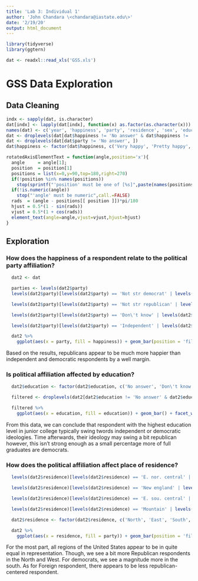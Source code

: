 ```yaml
---
title: 'Lab 3: Individual 1'
author: 'John Chandara \<chandara@iastate.edu\>'
date: '2/19/20'
output: html_document
---
```


```r
library(tidyverse)
library(ggtern)

dat <- readxl::read_xls('GSS.xls')
```

# GSS Data Exploration

## Data Cleaning

```r
indx <- sapply(dat, is.character)
dat[indx] <- lapply(dat[indx], function(x) as.factor(as.character(x)))
names(dat) <- c('year', 'happiness', 'party', 'residence', 'sex', 'education', 'children', 'marriage', 'id', 'ballot')
dat <- droplevels(dat[dat$happiness != 'No answer' & dat$happiness != 'Don\'t know' & dat$happiness != 'Not applicable', ])
dat <- droplevels(dat[dat$party != 'No answer', ])
dat$happiness <- factor(dat$happiness, c('Very happy', 'Pretty happy', 'Not too happy'))
```

```r

rotatedAxisElementText = function(angle,position='x'){
  angle     = angle[1]; 
  position  = position[1]
  positions = list(x=0,y=90,top=180,right=270)
  if(!position %in% names(positions))
    stop(sprintf("'position' must be one of [%s]",paste(names(positions),collapse=", ")),call.=FALSE)
  if(!is.numeric(angle))
    stop("'angle' must be numeric",call.=FALSE)
  rads  = (angle - positions[[ position ]])*pi/180
  hjust = 0.5*(1 - sin(rads))
  vjust = 0.5*(1 + cos(rads))
  element_text(angle=angle,vjust=vjust,hjust=hjust)
}
```

## Exploration

### How does the happiness of a respondent relate to the political party affiliation?

```r
  dat2 <- dat

  parties <- levels(dat2$party)
  levels(dat2$party)[levels(dat2$party) == 'Not str democrat' | levels(dat2$party) == 'Strong democrat'] <- 'Democrat'

  levels(dat2$party)[levels(dat2$party) == 'Not str republican' | levels(dat2$party) == 'Strong republican'] <- 'Republican'

  levels(dat2$party)[levels(dat2$party) == 'Don\'t know' | levels(dat2$party) == 'Other party'] <- 'Republican'

  levels(dat2$party)[levels(dat2$party) == 'Independent' | levels(dat2$party) == 'Ind,near dem' | levels(dat2$party) == 'Ind,near rep'] <- 'Independent'

  dat2 %>%
    ggplot(aes(x = party, fill = happiness)) + geom_bar(position = 'fill')
```
  Based on the results, republicans appear to be much more happier than independent and democratic respondents by a well margin.

### Is political affiliation affected by education?

```r
  dat2$education <- factor(dat2$education, c('No answer', 'Don\'t know','Lt high school', 'High school','Junior college', 'Bachelor', 'Graduate'))

  filtered <- droplevels(dat2[dat2$education != 'No answer' & dat2$education != 'Don\'t know', ])

  filtered %>%
    ggplot(aes(x = education, fill = education)) + geom_bar() + facet_wrap(~party) + theme(axis.text.x = rotatedAxisElementText(90,'x'))

```

From this data, we can conclude that respondent with the highest education level in junior college typically swing twords independent or democratic ideologies. Time afterwards, their ideology may swing a bit republican however, this isn't strong enough as a small percentage more of full graduates are democrats.

  

### How does the political affiliation affect place of residence?


```r
  levels(dat2$residence)[levels(dat2$residence) == 'E. nor. central' | levels(dat2$residence) == 'W. nor. central'] <- 'North'

  levels(dat2$residence)[levels(dat2$residence) == 'New england' | levels(dat2$residence) == 'Middle atlantic' | levels(dat2$residence) == 'South atlantic'] <- 'East'

  levels(dat2$residence)[levels(dat2$residence) == 'E. sou. central' | levels(dat2$residence) == 'W. sou. central'] <- 'South'

  levels(dat2$residence)[levels(dat2$residence) == 'Mountain' | levels(dat2$residence) == 'Pacific' | levels(dat2$residence) == 'Ind,near rep'] <- 'West'

  dat2$residence <- factor(dat2$residence, c('North', 'East', 'South', 'West', 'Foreign'))

  dat2 %>%
    ggplot(aes(x = residence, fill = party)) + geom_bar(position = 'fill', width = 1) + coord_polar()
```

For the most part, all regions of the United States appear to be in quite equal in representation. Though, we see a bit more Republican respondents in the North and West. For democrats, we see a magnitude more in the south. As for Foreign respondent, there appears to be less republican-centered respondent.
